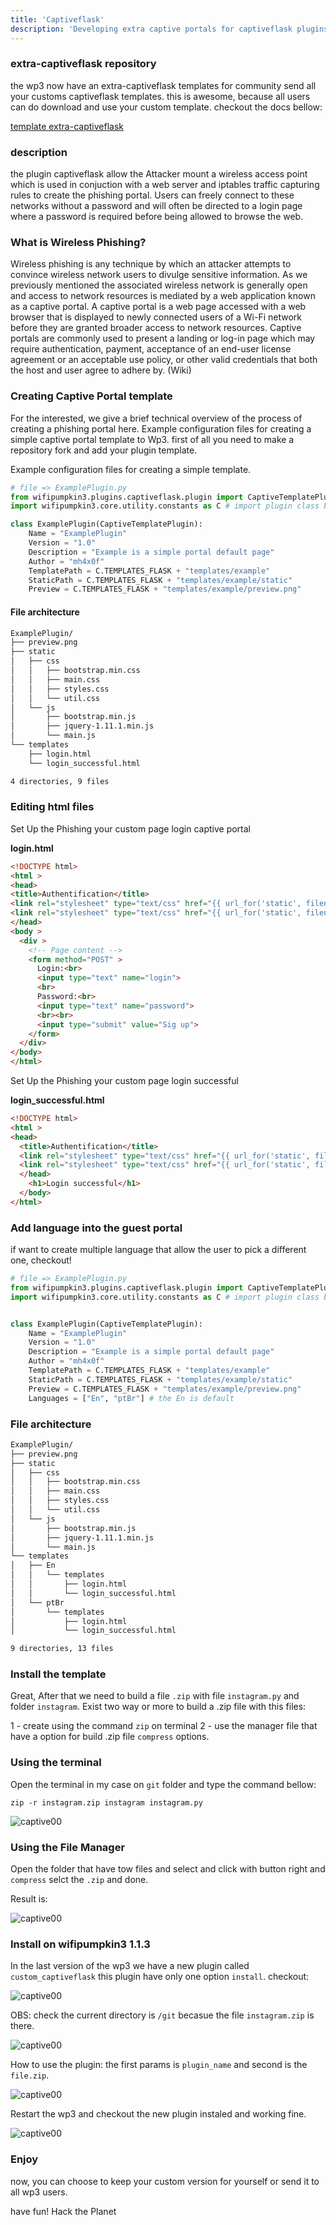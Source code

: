 ```yaml
---
title: 'Captiveflask'
description: 'Developing extra captive portals for captiveflask plugins.'
---
```


### extra-captiveflask repository
the wp3 now have an extra-captiveflask templates for community send all your customs captiveflask templates. this is awesome, because all users can do download and use your custom template. checkout the docs bellow:

[template  extra-captiveflask](https://github.com/mh4x0f/extra-captiveflask)

### description 
the plugin captiveflask allow the Attacker mount a wireless access point which is used in conjuction with a web server and iptables traffic capturing rules to create the phishing portal. Users can freely connect to these networks without a password and will often be directed to a login page where a password is required before being allowed to browse the web.   

### What is Wireless Phishing?
Wireless phishing is any technique by which an attacker attempts to convince wireless network users to divulge sensitive information. As we previously mentioned the associated wireless network is generally open and access to network resources is mediated by a web application known as a captive portal. A captive portal is a web page accessed with a web browser that is displayed to newly connected users of a Wi-Fi network before they are granted broader access to network resources. Captive portals are commonly used to present a landing or log-in page which may require authentication, payment, acceptance of an end-user license agreement or an acceptable use policy, or other valid credentials that both the host and user agree to adhere by. (Wiki)
 

### Creating Captive Portal template
For the interested, we give a brief technical overview of the process of creating a phishing portal here. Example configuration files for creating a simple captive portal template to Wp3.
first of all you need to make a repository fork and add your plugin template. 

Example configuration files for creating a simple template.

``` python
# file => ExamplePlugin.py
from wifipumpkin3.plugins.captiveflask.plugin import CaptiveTemplatePlugin
import wifipumpkin3.core.utility.constants as C # import plugin class base

class ExamplePlugin(CaptiveTemplatePlugin):
    Name = "ExamplePlugin"
    Version = "1.0"
    Description = "Example is a simple portal default page"
    Author = "mh4x0f"
    TemplatePath = C.TEMPLATES_FLASK + "templates/example"
    StaticPath = C.TEMPLATES_FLASK + "templates/example/static"
    Preview = C.TEMPLATES_FLASK + "templates/example/preview.png"
```

#### File architecture
``` bash
ExamplePlugin/
├── preview.png
├── static
│   ├── css
│   │   ├── bootstrap.min.css
│   │   ├── main.css
│   │   ├── styles.css
│   │   └── util.css
│   └── js
│       ├── bootstrap.min.js
│       ├── jquery-1.11.1.min.js
│       └── main.js
└── templates
    ├── login.html
    └── login_successful.html

4 directories, 9 files
```

### Editing html files 

Set Up the Phishing your custom page login captive portal

**login.html**

``` html
<!DOCTYPE html>
<html >
<head>
<title>Authentification</title>
<link rel="stylesheet" type="text/css" href="{{ url_for('static', filename='css/util.css') }}">
<link rel="stylesheet" type="text/css" href="{{ url_for('static', filename='css/main.css') }}">
</head>
<body >
  <div >
    <!-- Page content -->
    <form method="POST" >
      Login:<br>
      <input type="text" name="login">
      <br>
      Password:<br>
      <input type="text" name="password">
      <br><br>
      <input type="submit" value="Sig up">
    </form>
  </div>
</body>
</html>

```
Set Up the Phishing your custom page login successful

**login_successful.html**

``` html
<!DOCTYPE html>
<html >
<head>
  <title>Authentification</title>
  <link rel="stylesheet" type="text/css" href="{{ url_for('static', filename='css/util.css') }}">
  <link rel="stylesheet" type="text/css" href="{{ url_for('static', filename='css/main.css') }}">
  </head>
    <h1>Login successful</h1>
  </body>
</html>
```

### Add language into the guest portal

if want to create multiple language that allow the user to pick a different one, checkout!

``` python
# file => ExamplePlugin.py
from wifipumpkin3.plugins.captiveflask.plugin import CaptiveTemplatePlugin
import wifipumpkin3.core.utility.constants as C # import plugin class base


class ExamplePlugin(CaptiveTemplatePlugin):
    Name = "ExamplePlugin"
    Version = "1.0"
    Description = "Example is a simple portal default page"
    Author = "mh4x0f"
    TemplatePath = C.TEMPLATES_FLASK + "templates/example"
    StaticPath = C.TEMPLATES_FLASK + "templates/example/static"
    Preview = C.TEMPLATES_FLASK + "templates/example/preview.png"
    Languages = ["En", "ptBr"] # the En is default 

```

### File architecture

``` bash
ExamplePlugin/
├── preview.png
├── static
│   ├── css
│   │   ├── bootstrap.min.css
│   │   ├── main.css
│   │   ├── styles.css
│   │   └── util.css
│   └── js
│       ├── bootstrap.min.js
│       ├── jquery-1.11.1.min.js
│       └── main.js
└── templates
│   ├── En
│   │   └── templates
│   │       ├── login.html
│   │       └── login_successful.html
│   └── ptBr
│       └── templates
│           ├── login.html
│           └── login_successful.html

9 directories, 13 files
```

### Install the template


Great, After that we need to build a file `.zip` with file `instagram.py` and folder `instagram`. Exist two way or more to build a .zip file with this files:

1 - create using the command `zip` on terminal
2 - use the manager file that have a option for build .zip file `compress` options.

### Using the terminal

Open the terminal in my case on `git` folder and type the command bellow:

```
zip -r instagram.zip instagram instagram.py
```

![captive00](/assets/img/posts/captiveflask/10.png)


### Using the File Manager 

Open the folder that have tow files and select and click with button right and `compress` selct the `.zip` and done.

Result is:

![captive00](/assets/img/posts/captiveflask/11.png)


### Install on wifipumpkin3 1.1.3

In the last version of the wp3 we have a new plugin called `custom_captiveflask` this plugin have only one option `install`. checkout:

![captive00](/assets/img/posts/captiveflask/15.png)


OBS: check the current directory is `/git` becasue the file `instagram.zip` is there.


![captive00](/assets/img/posts/captiveflask/16.png)


How to use the plugin: the first params is `plugin_name` and second is the `file.zip`.

![captive00](/assets/img/posts/captiveflask/17.png)


Restart the wp3 and checkout the new plugin instaled and working fine.

![captive00](/assets/img/posts/captiveflask/18.png)


### Enjoy 

now, you can choose to keep your custom version for yourself or send it to all wp3 users.

have fun! Hack the Planet